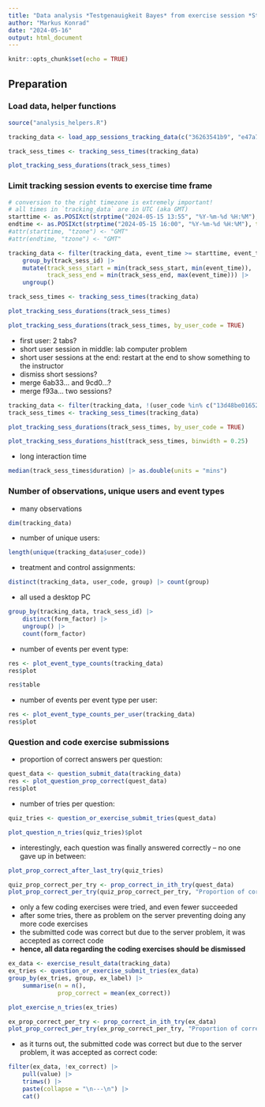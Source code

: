```yaml
---
title: "Data analysis *Testgenauigkeit Bayes* from exercise session *Stochastik und ind. Statistik* (Master Wirtschaftsinformatik) / May 15 2024"
author: "Markus Konrad"
date: "2024-05-16"
output: html_document
---
```


```r
knitr::opts_chunk$set(echo = TRUE)
```

## Preparation

### Load data, helper functions

```r
source("analysis_helpers.R")

tracking_data <- load_app_sessions_tracking_data(c("36263541b9", "e47a7d46bf"), c("treat", "ctrl"))
```

```r
track_sess_times <- tracking_sess_times(tracking_data)

plot_tracking_sess_durations(track_sess_times)
```

### Limit tracking session events to exercise time frame

```r
# conversion to the right timezone is extremely important!
# all times in `tracking_data` are in UTC (aka GMT)
starttime <- as.POSIXct(strptime("2024-05-15 13:55", "%Y-%m-%d %H:%M"), tz  = "GMT")
endtime <- as.POSIXct(strptime("2024-05-15 16:00", "%Y-%m-%d %H:%M"), tz  = "GMT")
#attr(starttime, "tzone") <- "GMT"
#attr(endtime, "tzone") <- "GMT"

tracking_data <- filter(tracking_data, event_time >= starttime, event_time <= endtime) |>
    group_by(track_sess_id) |>
    mutate(track_sess_start = min(track_sess_start, min(event_time)),
           track_sess_end = min(track_sess_end, max(event_time))) |>
    ungroup()

track_sess_times <- tracking_sess_times(tracking_data)

plot_tracking_sess_durations(track_sess_times)
```

```r
plot_tracking_sess_durations(track_sess_times, by_user_code = TRUE)
```

- first user: 2 tabs?
- short user session in middle: lab computer problem
- short user sessions at the end: restart at the end to show something to the instructor
- dismiss short sessions?
- merge 6ab33... and 9cd0...?
- merge f93a... two sessions?


```r
tracking_data <- filter(tracking_data, !(user_code %in% c("13d48be01652b32e", "1e8e8090e4bc1355", "9cd0199df2050778")))
track_sess_times <- tracking_sess_times(tracking_data)
```


```r
plot_tracking_sess_durations(track_sess_times, by_user_code = TRUE)
```


```r
plot_tracking_sess_durations_hist(track_sess_times, binwidth = 0.25)
```

- long interaction time

```r
median(track_sess_times$duration) |> as.double(units = "mins")
```

### Number of observations, unique users and event types

- many observations

```r
dim(tracking_data)
```

- number of unique users:

```r
length(unique(tracking_data$user_code))
```

- treatment and control assignments:

```r
distinct(tracking_data, user_code, group) |> count(group)
```


- all used a desktop PC

```r
group_by(tracking_data, track_sess_id) |>
    distinct(form_factor) |>
    ungroup() |>
    count(form_factor)
```


- number of events per event type:

```r
res <- plot_event_type_counts(tracking_data)
res$plot
```


```r
res$table
```

- number of events per event type per user:

```r
res <- plot_event_type_counts_per_user(tracking_data)
res$plot
```


### Question and code exercise submissions

- proportion of correct answers per question:

```r
quest_data <- question_submit_data(tracking_data)
res <- plot_question_prop_correct(quest_data)
res$plot
```

- number of tries per question:

```r
quiz_tries <- question_or_exercise_submit_tries(quest_data)
```

```r
plot_question_n_tries(quiz_tries)$plot
```

- interestingly, each question was finally answered correctly – no one gave up in between:

```r
plot_prop_correct_after_last_try(quiz_tries)
```

```r
quiz_prop_correct_per_try <- prop_correct_in_ith_try(quest_data)
plot_prop_correct_per_try(quiz_prop_correct_per_try, "Proportion of correct quiz answers per number of tries")
```


- only a few coding exercises were tried, and even fewer succeeded
- after some tries, there as problem on the server preventing doing any more code exercises
- the submitted code was correct but due to the server problem, it was accepted as correct code
- **hence, all data regarding the coding exercises should be dismissed**

```r
ex_data <- exercise_result_data(tracking_data)
ex_tries <- question_or_exercise_submit_tries(ex_data)
group_by(ex_tries, group, ex_label) |>
    summarise(n = n(),
              prop_correct = mean(ex_correct))
```

```r
plot_exercise_n_tries(ex_tries)
```


```r
ex_prop_correct_per_try <- prop_correct_in_ith_try(ex_data)
plot_prop_correct_per_try(ex_prop_correct_per_try, "Proportion of correct code submissions per number of tries")
```

- as it turns out, the submitted code was correct but due to the server problem, it was accepted as correct code:

```r
filter(ex_data, !ex_correct) |>
    pull(value) |>
    trimws() |>
    paste(collapse = "\n---\n") |>
    cat()
```

